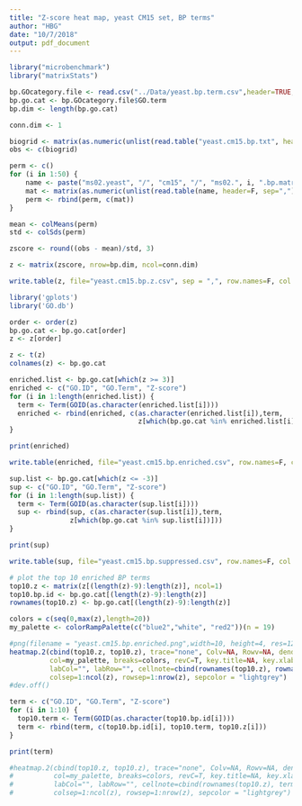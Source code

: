 ```yaml
---
title: "Z-score heat map, yeast CM15 set, BP terms"
author: "HBG"
date: "10/7/2018"
output: pdf_document
---
```


```r

library("microbenchmark")
library("matrixStats")

bp.GOcategory.file <- read.csv("../Data/yeast.bp.term.csv",header=TRUE, stringsAsFactors=F)
bp.go.cat <- bp.GOcategory.file$GO.term
bp.dim <- length(bp.go.cat)

conn.dim <- 1

biogrid <- matrix(as.numeric(unlist(read.table("yeast.cm15.bp.txt", header = F, sep = ","))), nrow=bp.dim, ncol=conn.dim)
obs <- c(biogrid)

perm <- c()
for (i in 1:50) {
    name <- paste("ms02.yeast", "/", "cm15", "/", "ms02.", i, ".bp.matrix.csv", sep = "")
    mat <- matrix(as.numeric(unlist(read.table(name, header=F, sep=","))), nrow=bp.dim, ncol=conn.dim)
    perm <- rbind(perm, c(mat))
}

mean <- colMeans(perm)
std <- colSds(perm)

zscore <- round((obs - mean)/std, 3)

z <- matrix(zscore, nrow=bp.dim, ncol=conn.dim)

write.table(z, file="yeast.cm15.bp.z.csv", sep = ",", row.names=F, col.names=F)
```

```r
library('gplots')
library('GO.db')

order <- order(z)
bp.go.cat <- bp.go.cat[order]
z <- z[order]

z <- t(z)
colnames(z) <- bp.go.cat

enriched.list <- bp.go.cat[which(z >= 3)]
enriched <- c("GO.ID", "GO.Term", "Z-score")
for (i in 1:length(enriched.list)) {
  term <- Term(GOID(as.character(enriched.list[i])))
  enriched <- rbind(enriched, c(as.character(enriched.list[i]),term,
                                z[which(bp.go.cat %in% enriched.list[i])]))
}

print(enriched)

write.table(enriched, file="yeast.cm15.bp.enriched.csv", row.names=F, col.names=F, quote=F, sep="\t")

sup.list <- bp.go.cat[which(z <= -3)]
sup <- c("GO.ID", "GO.Term", "Z-score")
for (i in 1:length(sup.list)) {
  term <- Term(GOID(as.character(sup.list[i])))
  sup <- rbind(sup, c(as.character(sup.list[i]),term,
               z[which(bp.go.cat %in% sup.list[i])]))
}

print(sup)

write.table(sup, file="yeast.cm15.bp.suppressed.csv", row.names=F, col.names=F, quote=F, sep="\t")
```
```r
# plot the top 10 enriched BP terms
top10.z <- matrix(z[(length(z)-9):length(z)], ncol=1)
top10.bp.id <- bp.go.cat[(length(z)-9):length(z)]
rownames(top10.z) <- bp.go.cat[(length(z)-9):length(z)]

colors = c(seq(0,max(z),length=20))
my_palette <- colorRampPalette(c("blue2","white", "red2"))(n = 19)

#png(filename = "yeast.cm15.bp.enriched.png",width=10, height=4, res=1200, unit="in")
heatmap.2(cbind(top10.z, top10.z), trace="none", Colv=NA, Rowv=NA, dendrogram="none",
          col=my_palette, breaks=colors, revC=T, key.title=NA, key.xlab="Z-score", key.ylab=NA,
          labCol="", labRow="", cellnote=cbind(rownames(top10.z), rownames(top10.z)),notecol=1,
          colsep=1:ncol(z), rowsep=1:nrow(z), sepcolor = "lightgrey")
#dev.off()

term <- c("GO.ID", "GO.Term", "Z-score")
for (i in 1:10) {
  top10.term <- Term(GOID(as.character(top10.bp.id[i])))
  term <- rbind(term, c(top10.bp.id[i], top10.term, top10.z[i]))
}

print(term)

#heatmap.2(cbind(top10.z, top10.z), trace="none", Colv=NA, Rowv=NA, dendrogram="none",
#          col=my_palette, breaks=colors, revC=T, key.title=NA, key.xlab="Z-score", key.ylab=NA,
#          labCol="", labRow="", cellnote=cbind(rownames(top10.z), term),notecol=1,
#          colsep=1:ncol(z), rowsep=1:nrow(z), sepcolor = "lightgrey")

```